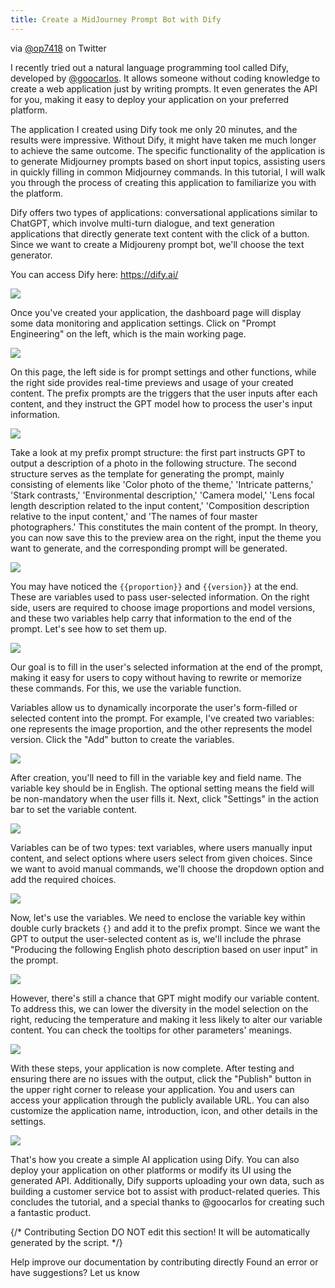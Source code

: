 ```yaml
---
title: Create a MidJourney Prompt Bot with Dify
---
```


via [@op7418](https://twitter.com/op7418) on Twitter

I recently tried out a natural language programming tool called Dify, developed by [@goocarlos](https://twitter.com/goocarlos). It allows someone without coding knowledge to create a web application just by writing prompts. It even generates the API for you, making it easy to deploy your application on your preferred platform.

The application I created using Dify took me only 20 minutes, and the results were impressive. Without Dify, it might have taken me much longer to achieve the same outcome. The specific functionality of the application is to generate Midjourney prompts based on short input topics, assisting users in quickly filling in common Midjourney commands. In this tutorial, I will walk you through the process of creating this application to familiarize you with the platform.

Dify offers two types of applications: conversational applications similar to ChatGPT, which involve multi-turn dialogue, and text generation applications that directly generate text content with the click of a button. Since we want to create a Midjoureny prompt bot, we'll choose the text generator.

You can access Dify here: https://dify.ai/

![](https://assets-docs.dify.ai/dify-enterprise-mintlify/en/learn-more/use-cases/b9e69dc45562f699ef2d6e5f8d71e7ce.png)

Once you've created your application, the dashboard page will display some data monitoring and application settings. Click on "Prompt Engineering" on the left, which is the main working page.

![](https://assets-docs.dify.ai/dify-enterprise-mintlify/en/learn-more/use-cases/936c786960ac4bf7936227c58b4754a4.png)

On this page, the left side is for prompt settings and other functions, while the right side provides real-time previews and usage of your created content. The prefix prompts are the triggers that the user inputs after each content, and they instruct the GPT model how to process the user's input information.

![](https://assets-docs.dify.ai/dify-enterprise-mintlify/en/learn-more/use-cases/488879620e712ce535106fd58d529bb7.jpeg)

Take a look at my prefix prompt structure: the first part instructs GPT to output a description of a photo in the following structure. The second structure serves as the template for generating the prompt, mainly consisting of elements like 'Color photo of the theme,' 'Intricate patterns,' 'Stark contrasts,' 'Environmental description,' 'Camera model,' 'Lens focal length description related to the input content,' 'Composition description relative to the input content,' and 'The names of four master photographers.' This constitutes the main content of the prompt. In theory, you can now save this to the preview area on the right, input the theme you want to generate, and the corresponding prompt will be generated.

![](https://assets-docs.dify.ai/dify-enterprise-mintlify/en/learn-more/use-cases/9c03412aa11d3542940e3bdcc0a85a4e.png)

You may have noticed the `{{proportion}}` and `{{version}}` at the end. These are variables used to pass user-selected information. On the right side, users are required to choose image proportions and model versions, and these two variables help carry that information to the end of the prompt. Let's see how to set them up.

![](https://assets-docs.dify.ai/dify-enterprise-mintlify/en/learn-more/use-cases/ca81600060ffdfb7ec2a6e3c72bd86d7.png)

Our goal is to fill in the user's selected information at the end of the prompt, making it easy for users to copy without having to rewrite or memorize these commands. For this, we use the variable function.

Variables allow us to dynamically incorporate the user's form-filled or selected content into the prompt. For example, I've created two variables: one represents the image proportion, and the other represents the model version. Click the "Add" button to create the variables.

![](https://assets-docs.dify.ai/dify-enterprise-mintlify/en/learn-more/use-cases/86d0eb832fd8457dc3cb2e5656f96425.jpeg)

After creation, you'll need to fill in the variable key and field name. The variable key should be in English. The optional setting means the field will be non-mandatory when the user fills it. Next, click "Settings" in the action bar to set the variable content.

![](https://assets-docs.dify.ai/dify-enterprise-mintlify/en/learn-more/use-cases/ac8ab15304f9f1ff5fa67e78726e101c.jpeg)

Variables can be of two types: text variables, where users manually input content, and select options where users select from given choices. Since we want to avoid manual commands, we'll choose the dropdown option and add the required choices.

![](https://assets-docs.dify.ai/dify-enterprise-mintlify/en/learn-more/use-cases/6a906ca7145c8c32bf9a72fc02b17c0f.png)

Now, let's use the variables. We need to enclose the variable key within double curly brackets `{}` and add it to the prefix prompt. Since we want the GPT to output the user-selected content as is, we'll include the phrase "Producing the following English photo description based on user input" in the prompt.

![](https://assets-docs.dify.ai/dify-enterprise-mintlify/en/learn-more/use-cases/dd064aee30a248ce62f4fb197096c38d.jpeg)

However, there's still a chance that GPT might modify our variable content. To address this, we can lower the diversity in the model selection on the right, reducing the temperature and making it less likely to alter our variable content. You can check the tooltips for other parameters' meanings.

![](https://assets-docs.dify.ai/dify-enterprise-mintlify/en/learn-more/use-cases/ea875bf33f674a39318e26b67e561e61.png)

With these steps, your application is now complete. After testing and ensuring there are no issues with the output, click the "Publish" button in the upper right corner to release your application. You and users can access your application through the publicly available URL. You can also customize the application name, introduction, icon, and other details in the settings.

![](https://assets-docs.dify.ai/dify-enterprise-mintlify/en/learn-more/use-cases/3f997d26023f1ee9bc8604eb2eb1cb6e.png)

That's how you create a simple AI application using Dify. You can also deploy your application on other platforms or modify its UI using the generated API. Additionally, Dify supports uploading your own data, such as building a customer service bot to assist with product-related queries. This concludes the tutorial, and a special thanks to @goocarlos for creating such a fantastic product.

{/*
Contributing Section
DO NOT edit this section!
It will be automatically generated by the script.
*/}

<CardGroup cols="2">
    <Card
        title="Edit this page"
        icon="pen-to-square"
        href="https://github.com/langgenius/dify-docs/edit/main/en/learn-more/use-cases/create-a-midjourney-prompt-bot-with-dify.mdx"
    >
        Help improve our documentation by contributing directly
    </Card>
    <Card
        title="Report an issue"
        icon="github"
        href="https://github.com/langgenius/dify-docs/issues/new?title=Documentation%20Issue%3A%20e-a-midjourney-prompt-bot-with-d&body=%23%23%20Issue%20Description%0A%3C%21--%20Please%20briefly%20describe%20the%20issue%20you%20found%20--%3E%0A%0A%23%23%20Page%20Link%0Ahttps%3A%2F%2Fgithub.com%2Flanggenius%2Fdify-docs%2Fblob%2Fmain%2Fen/learn-more/use-cases%2Fcreate-a-midjourney-prompt-bot-with-dify.mdx%0A%0A%23%23%20Suggested%20Changes%0A%3C%21--%20If%20you%20have%20specific%20suggestions%20for%20changes%2C%20please%20describe%20them%20here%20--%3E%0A%0A%3C%21--%20Thank%20you%20for%20helping%20improve%20our%20documentation%21%20--%3E"
    >
        Found an error or have suggestions? Let us know
    </Card>
</CardGroup>
